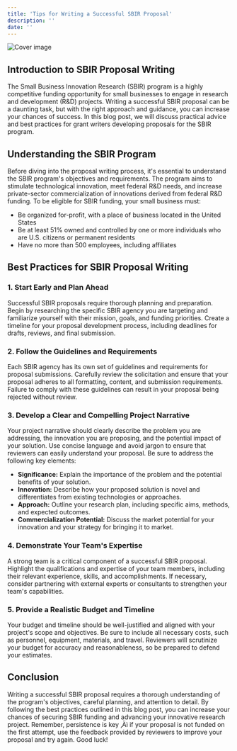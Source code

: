 ```yaml
---
title: 'Tips for Writing a Successful SBIR Proposal'
description: ''
date: ''
---
```

![Cover image](//904133d31006c5cfee432029d4ab4b31.cdn.bubble.io/f1682667928608x297900224056478500/getty_525525661_111799.jpg)

## Introduction to SBIR Proposal Writing

 The Small Business Innovation Research (SBIR) program is a highly competitive funding opportunity for small businesses to engage in research and development (R&D) projects. Writing a successful SBIR proposal can be a daunting task, but with the right approach and guidance, you can increase your chances of success. In this blog post, we will discuss practical advice and best practices for grant writers developing proposals for the SBIR program.

## Understanding the SBIR Program

 Before diving into the proposal writing process, it's essential to understand the SBIR program's objectives and requirements. The program aims to stimulate technological innovation, meet federal R&D needs, and increase private-sector commercialization of innovations derived from federal R&D funding. To be eligible for SBIR funding, your small business must:

- Be organized for-profit, with a place of business located in the United States
 - Be at least 51% owned and controlled by one or more individuals who are U.S. citizens or permanent residents
 - Have no more than 500 employees, including affiliates

## Best Practices for SBIR Proposal Writing

### 1. Start Early and Plan Ahead

 Successful SBIR proposals require thorough planning and preparation. Begin by researching the specific SBIR agency you are targeting and familiarize yourself with their mission, goals, and funding priorities. Create a timeline for your proposal development process, including deadlines for drafts, reviews, and final submission.

### 2. Follow the Guidelines and Requirements

 Each SBIR agency has its own set of guidelines and requirements for proposal submissions. Carefully review the solicitation and ensure that your proposal adheres to all formatting, content, and submission requirements. Failure to comply with these guidelines can result in your proposal being rejected without review.

### 3. Develop a Clear and Compelling Project Narrative

 Your project narrative should clearly describe the problem you are addressing, the innovation you are proposing, and the potential impact of your solution. Use concise language and avoid jargon to ensure that reviewers can easily understand your proposal. Be sure to address the following key elements:

- **Significance:** Explain the importance of the problem and the potential benefits of your solution.
 - **Innovation:** Describe how your proposed solution is novel and differentiates from existing technologies or approaches.
 - **Approach:** Outline your research plan, including specific aims, methods, and expected outcomes.
 - **Commercialization Potential:** Discuss the market potential for your innovation and your strategy for bringing it to market.

### 4. Demonstrate Your Team's Expertise

 A strong team is a critical component of a successful SBIR proposal. Highlight the qualifications and expertise of your team members, including their relevant experience, skills, and accomplishments. If necessary, consider partnering with external experts or consultants to strengthen your team's capabilities.

### 5. Provide a Realistic Budget and Timeline

 Your budget and timeline should be well-justified and aligned with your project's scope and objectives. Be sure to include all necessary costs, such as personnel, equipment, materials, and travel. Reviewers will scrutinize your budget for accuracy and reasonableness, so be prepared to defend your estimates.

## Conclusion

 Writing a successful SBIR proposal requires a thorough understanding of the program's objectives, careful planning, and attention to detail. By following the best practices outlined in this blog post, you can increase your chances of securing SBIR funding and advancing your innovative research project. Remember, persistence is key ‚Äì if your proposal is not funded on the first attempt, use the feedback provided by reviewers to improve your proposal and try again. Good luck!

